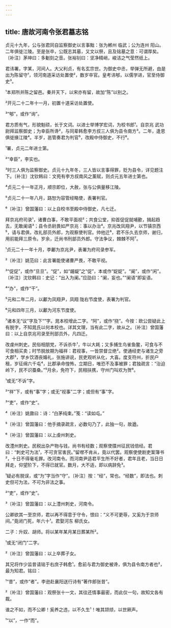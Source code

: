 ```yaml
---
---
---
```

title: 唐故河南令张君墓志铭
---







贞元十九年，公与张君同自监察御史以言事黜：张为郴州 临武；公为连州 阳山。二年俱徙江陵。至是张卒，公既志其墓，又文以祭，且及铭墓之意：可谓厚矣。〔补注〕茅坤曰：多劖刻之音。张裕钊曰：坚净精峭，峻洁之气莹然纸上。

君讳署，字某，河间人。大父利贞，有名玄宗世。为御史中丞，举弹无所避，由是出为陈留守¹，领河南道采访处置使²，数岁卒官。皇考讳郇，以儒学进，官至侍御史³。

¹本郑所并陈之留邑。秦并天下，以宋亦有留，故加“陈”以别之。

²开元二十二年十一月，初置十道采访处置使。

³“郇”，或作“询”。

君方质有气，形貌魁硕，长于文词。以进士举博学宏词，为校书郎¹。自京兆 武功尉拜监察御史；为幸臣所谗²，与同辈韩愈李方叔三人俱为县令南方³。二年，逢恩俱徙掾江陵⁴。半岁，邕管奏君为判官⁵，改殿中侍御史，不行⁶。

¹署，贞元二年进士第。

²“幸臣”，李实也。

³时三人俱为监察御史。贞元十九年冬，三人皆以言事得罪，贬为县令，详见题注下。〔补注〕沈钦韩曰：文苑有李方叔南风之薰赋，则贞元五年进士第也。

⁴贞元二十一年正月，顺宗即位，大赦，张与公俱量移江陵。

⁵贞元二十一年八月，路恕为容管经略使，表署判官。

⁶〔补注〕曾国藩曰：以上自校书至殿中侍御史，凡七迁。

拜京兆府司录¹，诸曹白事，不敢平面视²；共食公堂，抑首促促就哺歠，揖起趋去，无敢阑语³；县令丞尉畏如严京兆：事以办治⁴。京兆改凤翔尹，以节镇京西⁵，请与君俱，改礼部员外郎，为观察使判官。帅他迁⁶，君不乐久去京师，谢归，用前能拜三原令。岁余，迁尚书刑部员外郎。守法争议，棘棘不阿⁷。

¹贞元二十一年十月，李鄘为京兆尹，表署为府司录参军。

²〔补注〕姚范曰：此言署能使诸曹严畏，不敢平视。

³“促促”，或作“旦旦”。“促”，如“龌龊”之“促”，本或作“娖娖”。“阑”，或作“闲”。〔补注〕沈钦韩曰：史记：“出入为阑。”应劭曰：“阑，妄也。”“阑语”即妄语。

⁴“办”，或作“干”。

⁵元和二年二月，以鄘为凤翔尹，凤翔 陇右节度使，表署为判官。

⁶元和四年三月，以鄘为河东节度使。

⁷诸本无“议”字及下“”字。晁本校增此二字。“阿”，或作“挠”。今按：欧公尝疑此上有脱字，不知晁氏以何本校也。详其文理，当有此二字，故从之。〔补注〕曾国藩曰：以上自京兆司录至刑部员外，凡四迁。

改虔州刺史。民俗相朋党，不诉杀牛¹，牛以大耗；又多捕生鸟雀鱼鳖，可食与不可食相买卖；时节脱放期为福祥：君视事，一皆禁督立绝²。使通经吏与诸生之旁大郡³，学乡饮酒丧婚礼，张施讲说，民吏观听从化，大喜。度支符州，折民户租，岁征绵六千屯⁴，比郡承命惶怖，立期日，唯恐不及事被罪；君独疏言：“治迫岭下，民不识蚕桑。”⁵月余，免符下，民相扶携，守州门叫欢为贺⁶。

¹或无“不诉”字。

²“祥”下，或有“事”字；或无“视事”二字；或但有“事”字。

³“吏”，或作“史”。

⁴〔补注〕姚鼐曰：诗：“白茅纯束。”笺：“读如屯。”

⁵〔补注〕曾国藩曰：他手摘录疏言，必数句乃了，此独一句，故遒。

⁶〔补注〕曾国藩曰：以上虔州刺史。

改澧州刺史。民税出杂产物与钱，尚书有经数；观察使牒州征民钱倍经。君曰：“刺史可为法¹，不可贪官害民。”留噤不肯从，竟以代罢。观察使使剧吏案簿书²，十日不得毫毛罪。改河南令。而河南尹适君平生所不好者，君年且老，当日日拜走，仰望阶下，不得已就官。数月，大不适，即以病辞免³。

¹疑必有脱误，或“为”字当作“守”。〔补注〕按：“经”，常也。“经数”，即法也。刺史但可为法，不可为非法之事。

²“吏”，或作“史”。

³〔补注〕曾国藩曰：以上澧州刺史，河南令。

公卿欲其一至京师，君以再不得意于守令，恨曰：“义不可更辱，又奚为于京师间。”竟闭门死，年六十¹。君娶河东 柳氏女。

二子：升奴、胡师。将以某年某月某日葬某所²。

¹或无“闭门”二字。

²〔补注〕曾国藩曰：以上卒葬子女。

其兄将作少监昔请铭于右庶子韩愈¹。愈前与君为御史被谗，俱为县令南方者也²，最为知君。铭曰：

¹“昔”，或作“者”。李逊赴襄阳送行诗有“著作郎张昔”。

²〔补注〕曾国藩曰：观祭张十一文，其往还情事最密，而此仅一句，故知文各有裁。

谁之不如，而不公卿！奚养之违，以不久生¹！唯其颉颃，以世厥声。

¹“以”，一作“而”。